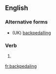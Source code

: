 ==English==

===Alternative forms===
* (UK) [[backpedalling]]

===Verb===
{{head|en|present participle}}

# {{context|US|lang=en}} {{present participle of|backpedal|lang=en|nocat=1}}

[[fr:backpedaling]]
